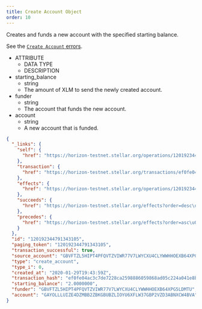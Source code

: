 ```yaml
---
title: Create Account Object
order: 10
---
```



Creates and funds a new account with the specified starting balance.

See the [`Create Account` errors](../../../errors/result-codes/operation-specific/create-account.mdx).

<AttributeTable>

- ATTRIBUTE
  - DATA TYPE
  - DESCRIPTION
- starting_balance
  - string
  - The amount of XLM to send the newly created account.
- funder
  - string
  - The account that funds the new account.
- account
  - string
  - A new account that is funded.

</AttributeTable>

<ExampleResponse>

```json
{
  "_links": {
    "self": {
      "href": "https://horizon-testnet.stellar.org/operations/120192344791343105"
    },
    "transaction": {
      "href": "https://horizon-testnet.stellar.org/transactions/ef0fe04ac3c7de7228ca2598886059868ad05c224a041e8b2d9ee2a8a9dd6894"
    },
    "effects": {
      "href": "https://horizon-testnet.stellar.org/operations/120192344791343105/effects"
    },
    "succeeds": {
      "href": "https://horizon-testnet.stellar.org/effects?order=desc\u0026cursor=120192344791343105"
    },
    "precedes": {
      "href": "https://horizon-testnet.stellar.org/effects?order=asc\u0026cursor=120192344791343105"
    }
  },
  "id": "120192344791343105",
  "paging_token": "120192344791343105",
  "transaction_successful": true,
  "source_account": "GBVFTZL5HIPT4PFQVTZVIWR77V7LWYCXU4CLYWWHHOEXB64XPG5LDMTU",
  "type": "create_account",
  "type_i": 0,
  "created_at": "2020-01-29T19:43:59Z",
  "transaction_hash": "ef0fe04ac3c7de7228ca2598886059868ad05c224a041e8b2d9ee2a8a9dd6894",
  "starting_balance": "2.0000000",
  "funder": "GBVFTZL5HIPT4PFQVTZVIWR77V7LWYCXU4CLYWWHHOEXB64XPG5LDMTU",
  "account": "GAYOLLLUIZE4DZMBB2ZBKGBUBZLIOYU6XFLW37GBP2VZD3ABNXCW4BVA"
}
```

</ExampleResponse>
